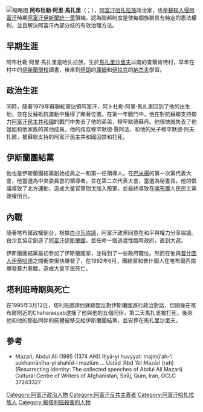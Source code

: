 {{Infobox Prime Minister
| honorific_prefix = [[烏斯塔德|烏斯塔德]]
| name         = 阿布杜勒·阿里·馬扎里
| original_name = استاد عبدالعلی مزاری
| image        = Mazari.jpg
| caption      = 烏斯塔德 阿布杜勒·阿里·馬扎里
| birth_name   = Abdul Ali Mazari
| president    = [[阿富汗团结党|阿富汗伊斯蘭統一黨]]
| term_start   = 1989
| term_end     = 1995年3月
| birth_date   = 1947
| birth_place  = {{flag|Kingdom of Afghanistan}}[[巴尔赫省|巴尔赫省]]
| profession   = 政治家
| party        = [[阿富汗团结党|阿富汗伊斯蘭統一黨]]
| website      = [http://www.babamazari.info/ babamazari.info]
| death_date   = {{Death date and age|1995|3|12|1947}}
| death_place  = {{flag|Republic of Afghanistan}}[[加兹尼|加兹尼]]
| nationality  = {{AFG}}
| blank1       = 种族
| data1        = [[哈扎拉人|哈扎拉]]
}}
[[File:Statue_of_Mazari_in_Bamyan.JPG|缩略图]]
'''阿布杜勒·阿里·馬扎里'''（{{lang-ps|عبدلعلی مزاری}}；{{bd|1947年||1995年|3月|}}），[[阿富汗|阿富汗]][[哈扎拉族|哈扎拉族]]政治家，也是[[蘇聯入侵阿富汗|蘇聯入侵阿富汗]]時期[[阿富汗伊斯蘭統一黨|阿富汗伊斯蘭統一黨]]領袖。認為聯邦制度是使每個族群具有特定的憲法權利，並且解決阿富汗內部分歧的有效治理方法。

==早期生涯==
阿布杜勒·阿里·馬扎里是哈扎拉族，生於[[馬扎里沙里夫|馬扎里沙里夫]]以南的查爾肯特村，早年在村中的[[伊斯蘭學校|伊斯蘭學校]]讀書，後來到[[伊朗|伊朗]]的[[庫姆|庫姆]]和[[伊拉克|伊拉克]]的[[納杰夫|納杰夫]]學習。

==政治生涯==
同時，隨著1979年蘇聯紅軍佔領阿富汗，阿卜杜勒·阿里·馬扎里回到了他的出生地，並在反蘇抵抗運動中獲得了顯著位置。在第一年戰鬥中，他在對抗蘇聯支持勢力[[阿富汗民主共和國|阿富汗民主共和國]]的戰鬥中失去了他的弟弟，穆罕默德蘇丹。他很快就失去了他姐姐和他家族的其他成員。他的叔叔穆罕默德·賈阿法，和他的兒子穆罕默德·阿夫扎爾，被蘇聯支持的阿富汗民主共和國囚禁和打死。

==伊斯蘭團結黨==
他也是伊斯蘭團結黨創始成員之一和第一任領導人，在[[巴米揚|巴米揚]]的第一次黨代表大會，他當選為中央委員會的領導者，並在第二次代表大會，當選為秘書長。他的倡議導致了北方運動，造成大量官軍倒戈加入叛軍，並最終導致在[[喀布爾|喀布爾]]人民民主黨政權倒台。

==內戰==
隨著喀布爾政權倒台，根據[[白沙瓦協議|白沙瓦協議]]，阿富汗政黨同意在和平與權力分享協議。白沙瓦協定創造了[[阿富汗伊斯蘭國|阿富汗伊斯蘭國]]，並任命一個過渡性臨時政府，直到大選。

伊斯蘭團結黨最初參加了伊斯蘭國家，並得到了一些政府職位。然而在他與[[普什圖人|普什圖人]][[伊蒂哈德|伊蒂哈德]]之間衝突很快爆發了，在1992年6月，團結黨和普什圖人在喀布爾西南爆發暴力巷戰，造成大量平民死亡。

==塔利班時期與死亡==
在1995年3月12日，塔利班邀請他就聯盟反對伊斯蘭國進行政治對話，但隨後在喀布爾附近的Chaharasyab逮捕了他與他的五個同伴，第二天馬扎里被打死，後來他和他的那些同伴的屍體被移交給伊斯蘭團結黨，並安葬在馬扎里沙里夫。

==參考==
*Mazari, Abdul Ali (1995 (1374 AH)) Iḥyā-yi huvyyat: majmū‘ah-’i sukhanrānīha-yi shahīd-i mazlūm ... Ustād ‘Abd ‘Ali Mazāri (rah) (Resurrecting Identity: The collected speeches of Abdul Ali Mazari) Cultural Centre of Writers of Afghanistan, Sirāj, Qum, Iran, OCLC 37243327

{{Authority control}}
{{DEFAULTSORT: Mazari, Abdul Ali}}
[[Category:阿富汗政治人物|Category:阿富汗政治人物]]
[[Category:阿富汗反共主義者|Category:阿富汗反共主義者]]
[[Category:阿富汗哈扎拉族人|Category:阿富汗哈扎拉族人]]
[[Category:被塔利班殺害的人物|Category:被塔利班殺害的人物]]